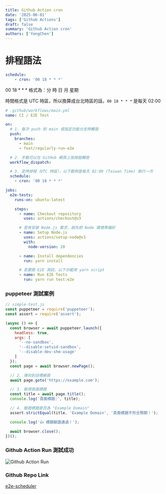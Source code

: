 ```yaml
---
title: Github Action cron
date: '2025-06-01'
tags: ['Github Actions']  
draft: false
summary: 'Github Action cron'
authors: ['YongChen']
---
```


# 排程語法
```yaml
schedule:
    - cron: '00 18 * * *'
```

00 18 * * *
格式為：分 時 日 月 星期

時間格式是 UTC 時區，所以換算成台北時區的話，`00 18 * * *` 是每天 02:00

```yaml
# .github/workflows/main.yml
name: CI / E2E Test

on:
  # 1. 每次 push 到 main 或指定功能分支時觸發
  push:
    branches:
      - main
      - feat/regularly-run-e2e

  # 2. 手動可以在 GitHub 網頁上按按鈕觸發
  workflow_dispatch:

  # 3. 定時排程（UTC 時區），以下範例是每天 02:00 (Taiwan Time) 執行一次
  schedule:
    - cron: '00 18 * * *'

jobs:
  e2e-tests:
    runs-on: ubuntu-latest

    steps:
      - name: Checkout repository
        uses: actions/checkout@v3

      # 若有安裝 Node.js 需求，就先把 Node 環境準備好
      - name: Setup Node.js
        uses: actions/setup-node@v3
        with:
          node-version: 20

      - name: Install dependencies
        run: yarn install

      # 若要跑 E2E 測試，以下示範用 yarn script
      - name: Run E2E Tests
        run: yarn run test:e2e
```


### puppeteer 測試案例
```javascript
// simple-test.js
const puppeteer = require('puppeteer');
const assert = require('assert');

(async () => {
  const browser = await puppeteer.launch({
    headless: true,
    args: [
      '--no-sandbox',
      '--disable-setuid-sandbox',
      '--disable-dev-shm-usage'
    ]
  });
  const page = await browser.newPage();

  // 2. 導向到目標網頁
  await page.goto('https://example.com');

  // 3. 取得頁面標題
  const title = await page.title();
  console.log('頁面標題:', title);

  // 4. 驗證標題是否為 "Example Domain"
  assert.strictEqual(title, 'Example Domain', '頁面標題不符合預期！');

  console.log('👍 標題驗證通過！');

  await browser.close();
})();
```

### Github Action Run 測試成功
![Github Action Run](/static/images/2025-06-01-1.png)

### Github Repo Link
[e2e-scheduler](https://github.com/YongChenSu/e2e-scheduler)